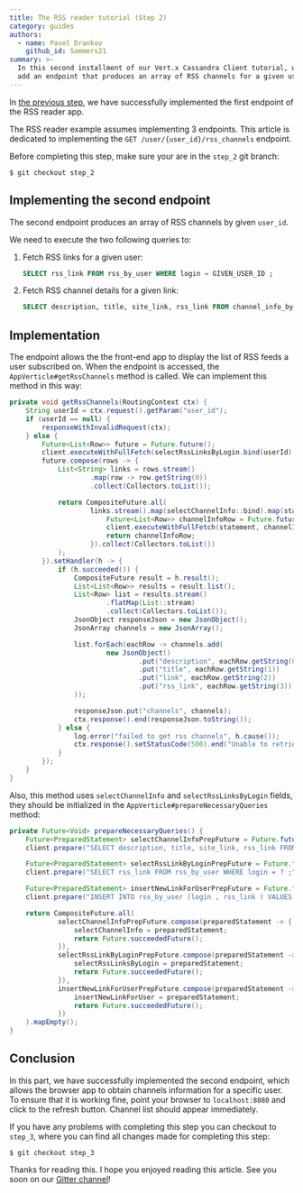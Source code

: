 ```yaml
---
title: The RSS reader tutorial (Step 2)
category: guides
authors:
  - name: Pavel Drankov
    github_id: Sammers21
summary: >-
  In this second installment of our Vert.x Cassandra Client tutorial, we will
  add an endpoint that produces an array of RSS channels for a given user ID.
---
```


In [the previous step](/blog/the-rss-reader-tutorial/), we have successfully implemented the first endpoint 
of the RSS reader app.

The RSS reader example assumes implementing 3 endpoints. This article is dedicated to implementing the `GET /user/{user_id}/rss_channels` endpoint.

Before completing this step, make sure your are in the `step_2` git branch:

```better-shell
$ git checkout step_2
```

## Implementing the second endpoint

The second endpoint produces an array of RSS channels by given `user_id`.

We need to execute the two following queries to:

1. Fetch RSS links for a given user:
    ```sql
    SELECT rss_link FROM rss_by_user WHERE login = GIVEN_USER_ID ;
    ```
2. Fetch RSS channel details for a given link:
    ```sql
    SELECT description, title, site_link, rss_link FROM channel_info_by_rss_link WHERE rss_link = GIVEN_LINK ;
    ```

## Implementation

The endpoint allows the the front-end app to display the list of RSS feeds a user subscribed on. When the endpoint is accessed, the `AppVerticle#getRssChannels` method is called. We can implement this method in this way:

```java
private void getRssChannels(RoutingContext ctx) {
    String userId = ctx.request().getParam("user_id");
    if (userId == null) {
        responseWithInvalidRequest(ctx);
    } else {
        Future<List<Row>> future = Future.future();
        client.executeWithFullFetch(selectRssLinksByLogin.bind(userId), future);
        future.compose(rows -> {
            List<String> links = rows.stream()
                    .map(row -> row.getString(0))
                    .collect(Collectors.toList());

            return CompositeFuture.all(
                    links.stream().map(selectChannelInfo::bind).map(statement -> {
                        Future<List<Row>> channelInfoRow = Future.future();
                        client.executeWithFullFetch(statement, channelInfoRow);
                        return channelInfoRow;
                    }).collect(Collectors.toList())
            );
        }).setHandler(h -> {
            if (h.succeeded()) {
                CompositeFuture result = h.result();
                List<List<Row>> results = result.list();
                List<Row> list = results.stream()
                        .flatMap(List::stream)
                        .collect(Collectors.toList());
                JsonObject responseJson = new JsonObject();
                JsonArray channels = new JsonArray();

                list.forEach(eachRow -> channels.add(
                        new JsonObject()
                                .put("description", eachRow.getString(0))
                                .put("title", eachRow.getString(1))
                                .put("link", eachRow.getString(2))
                                .put("rss_link", eachRow.getString(3))
                ));

                responseJson.put("channels", channels);
                ctx.response().end(responseJson.toString());
            } else {
                log.error("failed to get rss channels", h.cause());
                ctx.response().setStatusCode(500).end("Unable to retrieve the info from C*");
            }
        });
    }
}
```

Also, this method uses `selectChannelInfo` and `selectRssLinksByLogin` fields, they should be initialized in the `AppVerticle#prepareNecessaryQueries` method:


```java
private Future<Void> prepareNecessaryQueries() {
    Future<PreparedStatement> selectChannelInfoPrepFuture = Future.future();
    client.prepare("SELECT description, title, site_link, rss_link FROM channel_info_by_rss_link WHERE rss_link = ? ;", selectChannelInfoPrepFuture);

    Future<PreparedStatement> selectRssLinkByLoginPrepFuture = Future.future();
    client.prepare("SELECT rss_link FROM rss_by_user WHERE login = ? ;", selectRssLinkByLoginPrepFuture);

    Future<PreparedStatement> insertNewLinkForUserPrepFuture = Future.future();
    client.prepare("INSERT INTO rss_by_user (login , rss_link ) VALUES ( ?, ?);", insertNewLinkForUserPrepFuture);

    return CompositeFuture.all(
            selectChannelInfoPrepFuture.compose(preparedStatement -> {
                selectChannelInfo = preparedStatement;
                return Future.succeededFuture();
            }),
            selectRssLinkByLoginPrepFuture.compose(preparedStatement -> {
                selectRssLinksByLogin = preparedStatement;
                return Future.succeededFuture();
            }),
            insertNewLinkForUserPrepFuture.compose(preparedStatement -> {
                insertNewLinkForUser = preparedStatement;
                return Future.succeededFuture();
            })
    ).mapEmpty();
}
```

## Conclusion

In this part, we have successfully implemented the second endpoint, which allows the browser app to obtain channels information for a specific user. To ensure that it is working fine, point your browser to `localhost:8080` and click to the refresh button. Channel list should appear immediately.

If you have any problems with completing this step you can checkout to `step_3`, where you can find all changes made for completing this step:

```better-shell
$ git checkout step_3
```

Thanks for reading this. I hope you enjoyed reading this article. See you soon on our [Gitter channel](https://gitter.im/eclipse-vertx/vertx-users)!
